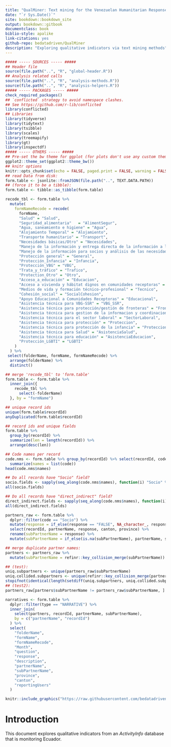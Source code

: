 ```yaml
--- 
title: "QualMiner: Text mining for the Venezuelan Humanitarian Response in Ecuador"
date: "`r Sys.Date()`"
site: bookdown::bookdown_site
output: bookdown::gitbook
documentclass: book
biblio-style: apalike
link-citations: yes
github-repo: bedatadriven/QualMiner
description: "Exploring qualitative indicators via text mining methods"
---
```


```r
##### ----- SOURCES ----- #####
## Header file
source(file.path("..", "R", "global-header.R"))
## Analysis related calls
source(file.path("..", "R", "analysis-methods.R"))
source(file.path("..", "R", "analysis-helpers.R"))
##### ----- PACKAGES ----- #####
check_required_packages()
## `conflicted` strategy to avoid namespace clashes.
## See https://github.com/r-lib/conflicted
library(conflicted)
## Libraries
library(tidyverse)
library(tidytext)
library(tsibble)
library(scales)
library(treemapify)
library(gt)
library(inspectdf)
##### ----- OTHERS ----- #####
## Pre-set the bw theme for ggplot (for plots don't use any custom theme).
ggplot2::theme_set(ggplot2::theme_bw())
## knitr options
knitr::opts_chunk$set(echo = FALSE, paged.print = FALSE, warning = FALSE)
## read Data from disk:
form.table <- jsonlite::fromJSON(file.path("..", TEXT.DATA.PATH))
## (force it to be a tibble):
form.table <- tibble::as_tibble(form.table)
```

```r
recode_tbl <- form.table %>% 
  mutate(
    formNameRecode = recode(
      formName,
      "Salud" = "Salud",
      "Seguridad_alimentaria"	= "AlimentSegur",
      "Agua, saneamiento e higiene" = "Agua",
      "Alojamiento Temporal" = "Alojamiento",
      "Transporte humanitario" = "Transport",
      "Necesidades básicas/Otro" = "Necesidades",
      "Manejo de la información y entrega directa de la información a la población" = "Poblacion",
      "Manejo de la información para socios y análisis de las necesidades" = "Socios",
      "Protección general" = "General",
      "Protección_Infancia" = "Infancia",
      "Protección_VBG" = "VBG",
      "Trata_y_tráfico" = "Trafico",
      "Protection_Otro" = "Otro",
      "Acceso_a_educación" = "Educacion",
      "Acceso a vivienda y hábitat dignos en comunidades receptoras" = "Habitat",
      "Medios de vida y formación técnico-profesional" = "Tecnico",
      "Cohesión_social" = "SocialCohesion",
      "Apoyo Educacional a Comunidades Receptoras" = "Educacional",
      "Asistencia técnica para VBG-SSR" = "VBG_SSR",
      "Asistencia técnica para protección/gestión de fronteras" = "Fronteras",
      "Asistencia técnica para gestion de la informacion y coordinacion" = "Coordinacion",
      "Asistencia técnica para el sector laboral" = "SectorLaboral",
      "Asistencia técnica para protección" = "Proteccion",
      "Asistencia técnica para protección de la infancia" = "ProteccionInfancia",
      "Asistencia técnica para Salud" = "AsistenciaSalud",
      "Asistencia técnica para educación" = "AsistenciaEducacion",
      "Protección_LGBTI" = "LGBTI"
    )
  ) %>% 
 select(folderName, formName, formNameRecode) %>% 
  arrange(folderName) %>% 
  distinct()

## merge 'recode_tbl' to 'form.table'
form.table <- form.table %>% 
  inner_join({
    recode_tbl %>% 
      select(-folderName)
  }, by = "formName")
```

```r
## unique record ids
unique(form.table$recordId)
anyDuplicated(form.table$recordId)

## record ids and unique fields
form.table %>% 
  group_by(recordId) %>% 
  summarize(len = length(recordId)) %>% 
  arrange(desc(len))

## Code names per record
code.nms <- form.table %>% group_by(recordId) %>% select(recordId, code) %>% 
  summarize(names = list(code))
head(code.nms$names)

## Do all records have "Socio" field?
socio.fields <- sapply(seq_along(code.nms$names), function(i) "Socio" %in% code.nms$names[[i]])
all(socio.fields)

## Do all records have "direct_indirect" field?
direct_indirect.fields <- sapply(seq_along(code.nms$names), function(i) "direct_indirect" %in% code.nms$names[[i]])
all(direct_indirect.fields)
```

```r
partners_raw <- form.table %>% 
  dplyr::filter(code == "Socio") %>% 
  mutate(response = if_else(response == "FALSE", NA_character_, response)) %>% # recode FALSE
  select(recordId, partnerName, response, canton, province) %>% 
  rename(subPartnerName = response) %>% 
  mutate(subPartnerName = if_else(is.na(subPartnerName), partnerName, subPartnerName))
```

```r
## merge duplicate partner names:
partners <- partners_raw %>% 
  mutate(subPartnerName = refinr::key_collision_merge(subPartnerName))

## (test):
uniq.subpartners <- unique(partners_raw$subPartnerName)
uniq.collided.subpartners <- unique(refinr::key_collision_merge(partners_raw$subPartnerName))
stopifnot(identical(length(setdiff(uniq.subpartners, uniq.collided.subpartners)), 1L))
## (test2):
partners_raw[partners$subPartnerName != partners_raw$subPartnerName, ]
```

```r
narratives <- form.table %>%
  dplyr::filter(type == "NARRATIVE") %>%
  inner_join(
    select(partners, recordId, partnerName, subPartnerName),
    by = c("partnerName", "recordId")
  ) %>%
  select(
    "folderName",
    "formName",
    "formNameRecode",
    "Month",
    "question",
    "response",
    "description",
    "partnerName",
    "subPartnerName",
    "province",
    "canton",
    "reportingUsers"
  )
```

```r
knitr::include_graphics("https://raw.githubusercontent.com/bedatadriven/QualMiner/master/media/qualminer-logo.png")
```

# Introduction {-#introduction}

This document explores qualitative indicators from an *ActivityInfo* database
that is monitoring Ecuador.

